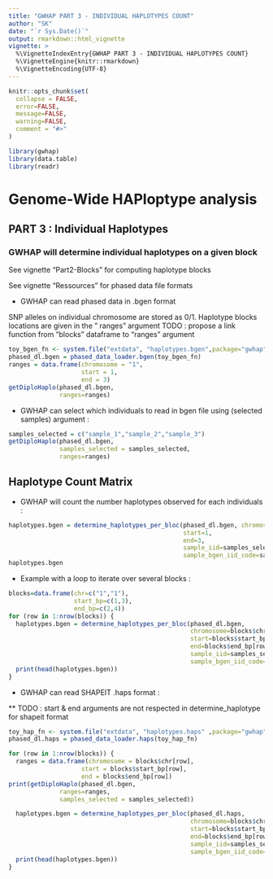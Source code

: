 ```yaml
---
title: "GWHAP PART 3 - INDIVIDUAL HAPLOTYPES COUNT"
author: "SK"
date: "`r Sys.Date()`"
output: rmarkdown::html_vignette
vignette: >
  %\VignetteIndexEntry{GWHAP PART 3 - INDIVIDUAL HAPLOTYPES COUNT}
  %\VignetteEngine{knitr::rmarkdown}
  %\VignetteEncoding{UTF-8}
---
```


```r
knitr::opts_chunk$set(
  collapse = FALSE,
  error=FALSE,
  message=FALSE,
  warning=FALSE,
  comment = "#>"
)
```
```r
library(gwhap)
library(data.table)
library(readr)
```
# Genome-Wide HAPloptype analysis  
## PART 3 : Individual Haplotypes
### GWHAP will determine individual haplotypes on a given block

See vignette "Part2-Blocks" for computing haplotype blocks

See vignette "Ressources" for phased data file formats 

* GWHAP can read phased data in .bgen format 

SNP alleles on individual chromosome are stored as 0/1.
Haplotype blocks locations are given in the " ranges" argument 
TODO : propose a link function from "blocks" dataframe to "ranges" argument

```r
toy_bgen_fn <- system.file("extdata", "haplotypes.bgen",package="gwhap", mustWork=TRUE)
phased_dl.bgen = phased_data_loader.bgen(toy_bgen_fn)
ranges = data.frame(chromosome = "1", 
                    start = 1, 
                    end = 3)
getDiploHaplo(phased_dl.bgen,
              ranges=ranges)
```

* GWHAP can select which individuals to read in bgen file using  (selected samples) argument :

```r
samples_selected = c("sample_1","sample_2","sample_3")
getDiploHaplo(phased_dl.bgen,
              samples_selected = samples_selected,
              ranges=ranges)
```
 
## Haplotype Count Matrix
* GWHAP will count the number haplotypes observed for each individuals :

```r

haplotypes.bgen = determine_haplotypes_per_bloc(phased_dl.bgen, chromosome="1", 
                                                start=1, 
                                                end=3,
                                                sample_iid=samples_selected,
                                                sample_bgen_iid_code=samples_selected)
haplotypes.bgen

```

* Example with a loop to iterate over several blocks :
```r
blocks=data.frame(chr=c("1","1"),
                  start_bp=c(1,3),
                  end_bp=c(2,4))
for (row in 1:nrow(blocks)) {
  haplotypes.bgen = determine_haplotypes_per_bloc(phased_dl.bgen, 
                                                  chromosome=blocks$chr[row], 
                                                  start=blocks$start_bp[row],
                                                  end=blocks$end_bp[row],
                                                  sample_iid=samples_selected,
                                                  sample_bgen_iid_code=samples_selected)
  print(head(haplotypes.bgen))
}

```



* GWHAP can read SHAPEIT .haps format :

** TODO : start & end  arguments are not respected in determine_haplotype for shapeit format
```r
toy_hap_fn <- system.file("extdata", "haplotypes.haps" ,package="gwhap", mustWork=TRUE)
phased_dl.haps = phased_data_loader.haps(toy_hap_fn)

for (row in 1:nrow(blocks)) {
  ranges = data.frame(chromosome = blocks$chr[row], 
                    start = blocks$start_bp[row], 
                    end = blocks$end_bp[row])
print(getDiploHaplo(phased_dl.bgen,
              ranges=ranges,
              samples_selected = samples_selected))

  haplotypes.bgen = determine_haplotypes_per_bloc(phased_dl.haps, 
                                                  chromosome=blocks$chr[row], 
                                                  start=blocks$start_bp[row],
                                                  end=blocks$end_bp[row],
                                                  sample_iid=samples_selected,
                                                  sample_bgen_iid_code=samples_selected)
  print(head(haplotypes.bgen))
}

```
